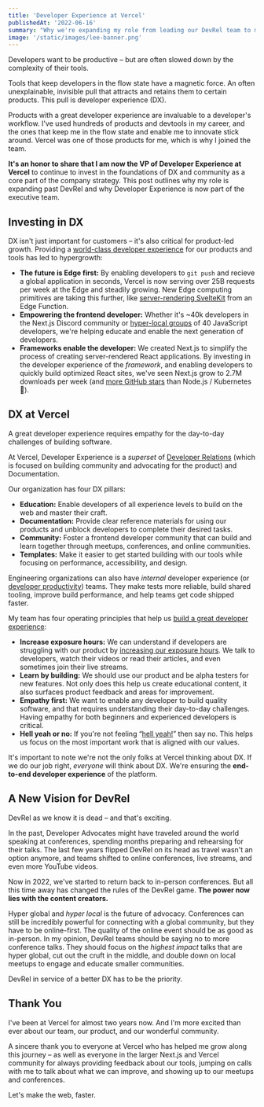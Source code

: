```yaml
---
title: 'Developer Experience at Vercel'
publishedAt: '2022-06-16'
summary: "Why we're expanding my role from leading our DevRel team to making Developer Experience part of the executive team."
image: '/static/images/lee-banner.png'
---
```


Developers want to be productive – but are often slowed down by the complexity of their tools.

Tools that keep developers in the flow state have a magnetic force. An often unexplainable, invisible pull that attracts and retains them to certain products. This pull is developer experience (DX).

Products with a great developer experience are invaluable to a developer's workflow. I've used hundreds of products and devtools in my career, and the ones that keep me in the flow state and enable me to innovate stick around. Vercel was one of those products for me, which is why I joined the team.

**It's an honor to share that I am now the VP of Developer Experience at Vercel** to continue to invest in the foundations of DX and community as a core part of the company strategy. This post outlines why my role is expanding past DevRel and why Developer Experience is now part of the executive team.

## Investing in DX

DX isn't just important for customers – it's also critical for product-led growth. Providing a [world-class developer experience](/blog/developer-experience-examples) for our products and tools has led to hypergrowth:

- **The future is Edge first:** By enabling developers to `git push` and recieve a global application in seconds, Vercel is now serving over 25B requests per week at the Edge and steadily growing. New Edge computing primitives are taking this further, like [server-rendering SvelteKit](https://sveltekit-on-the-edge.vercel.app/) from an Edge Function.
- **Empowering the frontend developer:** Whether it's ~40k developers in the Next.js Discord community or [hyper-local groups](https://twitter.com/leeerob/status/1531695305766445056) of 40 JavaScript developers, we're helping educate and enable the next generation of developers.
- **Frameworks enable the developer:** We created Next.js to simplify the process of creating server-rendered React applications. By investing in the developer experience of the _framework_, and enabling developers to quickly build optimized React sites, we've seen Next.js grow to 2.7M downloads per week (and [more GitHub stars](https://github.com/vercel/next.js) than Node.js / Kubernetes 🤯).

<StaticTweet id="1489309802417246212" />

## DX at Vercel

A great developer experience requires empathy for the day-to-day challenges of building software.

At Vercel, Developer Experience is a _superset_ of [Developer Relations](/blog/devrel-at-vercel) (which is focused on building community and advocating for the product) and Documentation.

Our organization has four DX pillars:

- **Education:** Enable developers of all experience levels to build on the web and master their craft.
- **Documentation:** Provide clear reference materials for using our products and unblock developers to complete their desired tasks.
- **Community:** Foster a frontend developer community that can build and learn together through meetups, conferences, and online communities.
- **Templates:** Make it easier to get started building with our tools while focusing on performance, accessibility, and design.

<Callout emoji="💡">

Engineering organizations can also have _internal_ developer experience (or [developer productivity](https://www.airbnb.com/careers/departments/engineering/dev_infra)) teams. They make tests more reliable, build shared tooling, improve build performance, and help teams get code shipped faster.

</Callout>

My team has four operating principles that help us [build a great developer experience](/blog/developer-experience-examples):

- **Increase exposure hours:** We can understand if developers are struggling with our product by [increasing our exposure hours](https://articles.uie.com/user_exposure_hours/#:~:text=Exposure%20hours.,the%20designs%20that%20team%20produces). We talk to developers, watch their videos or read their articles, and even sometimes join their live streams.
- **Learn by building:** We should use our product and be alpha testers for new features. Not only does this help us create educational content, it also surfaces product feedback and areas for improvement.
- **Empathy first:** We want to enable any developer to build quality software, and that requires understanding their day-to-day challenges. Having empathy for both beginners and experienced developers is critical.
- **Hell yeah or no:** If you're not feeling “[hell yeah!](https://sive.rs/hyn)” then say no. This helps us focus on the most important work that is aligned with our values.

It's important to note we're not the only folks at Vercel thinking about DX. If we do our job right, _everyone_ will think about DX. We're ensuring the **end-to-end developer experience** of the platform.

## A New Vision for DevRel

DevRel as we know it is dead – and that's exciting.

<StaticTweet id="1105985400110112768" />

In the past, Developer Advocates might have traveled around the world speaking at conferences, spending months preparing and rehearsing for their talks. The last few years flipped DevRel on its head as travel wasn't an option anymore, and teams shifted to online conferences, live streams, and even more YouTube videos.

Now in 2022, we've started to return back to in-person conferences. But all this time away has changed the rules of the DevRel game. **The power now lies with the content creators.**

Hyper global and _hyper local_ is the future of advocacy. Conferences can still be incredibly powerful for connecting with a global community, but they have to be online-first. The quality of the online event should be as good as in-person. In my opinion, DevRel teams should be saying no to more conference talks. They should focus on the _highest impact_ talks that are hyper global, cut out the cruft in the middle, and double down on local meetups to engage and educate smaller communities.

DevRel in service of a better DX has to be the priority.

## Thank You

I've been at Vercel for almost two years now. And I'm more excited than ever about our team, our product, and our wonderful community.

A sincere thank you to everyone at Vercel who has helped me grow along this journey – as well as everyone in the larger Next.js and Vercel community for always providing feedback about our tools, jumping on calls with me to talk about what we can improve, and showing up to our meetups and conferences.

Let's make the web, faster.
